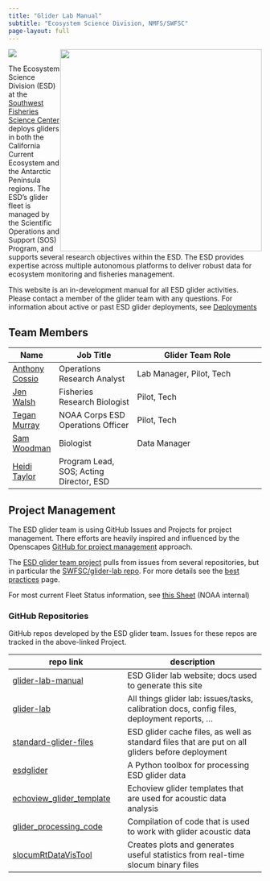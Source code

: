 ```yaml
---
title: "Glider Lab Manual"
subtitle: "Ecosystem Science Division, NMFS/SWFSC"
page-layout: full
---
```

[![](https://img.shields.io/github/last-commit/SWFSC/glider-lab-manual)](https://github.com/SWFSC/glider-lab-manual/commits/main)
![](content/images/ESD_meatball.png){style="float:right;" fig-alt="Ecosystem Science Division logo. Artwork by Jen Walsh." width="401"}

The Ecosystem Science Division (ESD) at the [Southwest Fisheries Science Center](https://www.fisheries.noaa.gov/about/southwest-fisheries-science-center){target="_blank"} deploys gliders in both the California Current Ecosystem and the Antarctic Peninsula regions. The ESD's glider fleet is managed by the Scientific Operations and Support (SOS) Program, and supports several research objectives within the ESD. The ESD provides expertise across multiple autonomous platforms to deliver robust data for ecosystem monitoring and fisheries management. 

This website is an in-development manual for all ESD glider activities. Please contact a member of the glider team with any questions. For information about active or past ESD glider deployments, see [Deployments](content/deployments.qmd)

## Team Members

| Name | Job Title | Glider Team Role |
|------|-----------|------------------|
| [Anthony Cossio](mailto:anthony.cossio@noaa.gov) | Operations Research Analyst | Lab Manager, Pilot, Tech |
| [Jen Walsh](mailto:jen.walsh@noaa.gov) | Fisheries Research Biologist | Pilot, Tech |
| [Tegan Murray](mailto:tegan.murray@noaa.gov) | NOAA Corps ESD Operations Officer | Pilot, Tech |
| [Sam Woodman](mailto:sam.woodman@noaa.gov) | Biologist | Data Manager |
| [Heidi Taylor](mailto:heidi.taylor@noaa.gov) | Program Lead, SOS; Acting Director, ESD | |

## Project Management

The ESD glider team is using GitHub Issues and Projects for project management. There efforts are heavily inspired and influenced by the Openscapes [GitHub for project management](https://openscapes.github.io/series/core-lessons/github/github-issues.html){target="_blank"} approach.

The [ESD glider team project](https://github.com/orgs/SWFSC/projects/5/views/1){target="_blank"} pulls from issues from several repositories, but in particular the [SWFSC/glider-lab repo](https://github.com/SWFSC/glider-lab){target="_blank"}. For more details see the [best practices](content/best-practices.qmd) page.

For most current Fleet Status information, see [this Sheet](https://docs.google.com/spreadsheets/d/1tB3QNKYx8qOYYS9QZotekBAx0y-_n2d-EZPjFFdYNuU/edit?usp=sharing){target="_blank"} (NOAA internal)

### GitHub Repositories

GitHub repos developed by the ESD glider team. Issues for these repos are tracked in the above-linked Project.

| repo link | description |
|-----------|-------------|
| [glider-lab-manual](https://github.com/SWFSC/glider-lab-manual){target="_blank"} | ESD Glider lab website; docs used to generate this site
| [glider-lab](https://github.com/SWFSC/glider-lab){target="_blank"} | All things glider lab: issues/tasks, calibration docs, config files, deployment reports, ...
| [standard-glider-files](https://github.com/SWFSC/standard-glider-files){target="_blank"} | ESD glider cache files, as well as standard files that are put on all gliders before deployment |
| [esdglider](https://github.com/SWFSC/esdglider){target="_blank"} | A Python toolbox for processing ESD glider data |
| [echoview_glider_template](https://github.com/SWFSC/echoview_glider_template){target="_blank"} | Echoview glider templates that are used for acoustic data analysis
| [glider_processing_code](https://github.com/SWFSC/glider_processing_code){target="_blank"} | Compilation of code that is used to work with glider acoustic data
| [slocumRtDataVisTool](https://github.com/SWFSC/slocumRtDataVisTool){target="_blank"} | Creates plots and generates useful statistics from real-time slocum binary files
